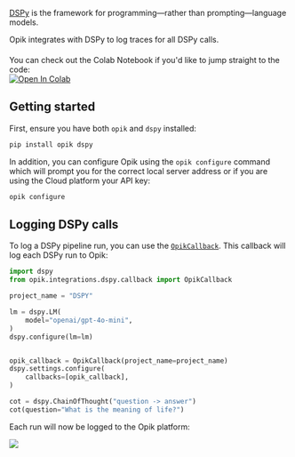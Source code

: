 [DSPy](https://dspy.ai/) is the framework for programming—rather than prompting—language models.

Opik integrates with DSPy to log traces for all DSPy calls.

<div style="display: flex; align-items: center; flex-wrap: wrap; margin: 20px 0;">
  <span style="margin-right: 10px;">
    You can check out the Colab Notebook if you'd like to jump straight to the code:
  </span>
  <a
    href="https://colab.research.google.com/github/comet-ml/opik/blob/main/apps/opik-documentation/documentation/docs/cookbook/dspy.ipynb"
    target="_blank"
    rel="noopener noreferrer"
  >
    <img
      src="https://colab.research.google.com/assets/colab-badge.svg"
      alt="Open In Colab"
      style="vertical-align: middle;"
    />
  </a>
</div>

## Getting started

First, ensure you have both `opik` and `dspy` installed:

```bash
pip install opik dspy
```

In addition, you can configure Opik using the `opik configure` command which will prompt you for the correct local server address or if you are using the Cloud platform your API key:

```bash
opik configure
```

## Logging DSPy calls

To log a DSPy pipeline run, you can use the [`OpikCallback`](https://www.comet.com/docs/opik/python-sdk-reference/integrations/dspy/OpikCallback.html). This callback will log each DSPy run to Opik:

```python
import dspy
from opik.integrations.dspy.callback import OpikCallback

project_name = "DSPY"

lm = dspy.LM(
    model="openai/gpt-4o-mini",
)
dspy.configure(lm=lm)


opik_callback = OpikCallback(project_name=project_name)
dspy.settings.configure(
    callbacks=[opik_callback],
)

cot = dspy.ChainOfThought("question -> answer")
cot(question="What is the meaning of life?")
```

Each run will now be logged to the Opik platform:

<Frame>
  <img src="/img/cookbook/dspy_trace_cookbook.png" />
</Frame>
